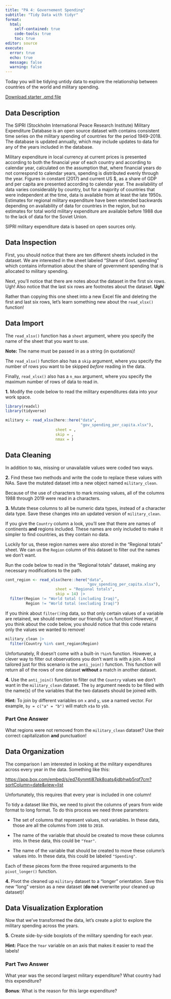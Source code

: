 ```yaml
---
title: "PA 4: Governement Spending"
subtitle: "Tidy Data with tidyr"
format: 
  html:
    self-contained: true
    code-tools: true
    toc: true
editor: source
execute: 
  error: true
  echo: true
  message: false
  warning: false
---
```


Today you will be tidying untidy data to explore the relationship between countries of the world and military spending.

[Download starter .qmd file](PA4-a-government-spending.qmd)

## Data Description

The SIPRI (Stockholm International Peace Research Institute) Military Expenditure Database is an open source dataset with contains consistent time series on the military spending of countries for the period 1949--2018. The database is updated annually, which may include updates to data for any of the years included in the database.

Military expenditure in local currency at current prices is presented according to both the financial year of each country and according to calendar year, calculated on the assumption that, where financial years do not correspond to calendar years, spending is distributed evenly through the year. Figures in constant (2017) and current US \$, as a share of GDP and per capita are presented according to calendar year. The availability of data varies considerably by country, but for a majority of countries that were independent at the time, data is available from at least the late 1950s. Estimates for regional military expenditure have been extended backwards depending on availability of data for countries in the region, but no estimates for total world military expenditure are available before 1988 due to the lack of data for the Soviet Union.

SIPRI military expenditure data is based on open sources only.

## Data Inspection

First, you should notice that there are ten different sheets included in the dataset. We are interested in the sheet labeled "Share of Govt. spending" which contains information about the share of government spending that is allocated to military spending.

Next, you'll notice that there are notes about the dataset in the first six rows. Ugh! Also notice that the last six rows are footnotes about the dataset. **Ugh**!

Rather than copying this one sheet into a new Excel file and deleting the first and last six rows, let's learn something new about the `read_xlsx()` function!

## Data Import

The `read_xlsx()` function has a `sheet` argument, where you specify the name of the sheet that you want to use.

**Note:** The name must be passed in as a string (in quotations)!

The `read_xlsx()` function also has a `skip` argument, where you specify the number of rows you want to be skipped *before* reading in the data.

Finally, `read_xlsx()` also has a `n_max` argument, where you specify the maximum number of rows of data to read in.

**1.** Modify the code below to read the military expenditures data into your work space.

```r
library(readxl) 
library(tidyverse)

military <- read_xlsx(here::here("data", 
                                 "gov_spending_per_capita.xlsx"), 
                      sheet = , 
                      skip = , 
                      nmax = )
```

## Data Cleaning

In addition to `NA`s, missing or unavailable values were coded two ways.

**2.** Find these two methods and write the code to replace these values with NAs. Save the mutated dataset into a new object named `military_clean`.

Because of the use of characters to mark missing values, all of the columns 1988 through 2019 were read in a characters.

**3.** Mutate these columns to all be numeric data types, instead of a character data type. Save these changes into an updated version of `military_clean`.

If you give the `Country` column a look, you'll see that there are names of continents **and** regions included. These names are only included to make it simpler to find countries, as they contain no data.

Luckily for us, these region names were also stored in the "Regional totals" sheet. We can us the `Region` column of this dataset to filter out the names we don't want.

Run the code below to read in the "Regional totals" dataset, making any necessary modifications to the path.

```r
cont_region <- read_xlsx(here::here("data",
                                    "gov_spending_per_capita.xlsx"), 
                      sheet = "Regional totals", 
                      skip = 14) |> 
  filter(Region != "World total (including Iraq)", 
         Region != "World total (excluding Iraq)")

```

If you think about `filter()`ing data, so that only certain values of a variable are retained, we should remember our friendly `%in%` function! However, if you think about the code below, you should notice that this code retains only the values we wanted to remove!

```r
military_clean |> 
  filter(Country %in% cont_region$Region)
```

Unfortunately, R doesn't come with a built-in `!%in%` function. However, a clever way to filter out observations you don't want is with a join. A tool tailored just for this scenario is the `anti_join()` function. This function will return all of the rows of one dataset **without** a match in another dataset.

**4.** Use the `anti_join()` function to filter out the `Country` values we don't want in the `military_clean` dataset. The `by` argument needs to be filled with the name(s) of the variables that the two datasets should be joined with.

**Hint:** To join by different variables on `x` and `y`, use a named vector. For example, `by = c("a" = "b")` will match `x$a` to `y$b`.

### Part One Answer

What regions were not removed from the `military_clean` dataset? Use their correct capitalization **and** punctuation!

## Data Organization

The comparison I am interested in looking at the military expenditures across every year in the data. Something like this:

<https://app.box.com/embed/s/ed74ynmti87pk8oats4jdbhwb5rqf7cm?sortColumn=date&view=list>

Unfortunately, this requires that every year is included in one column!

To tidy a dataset like this, we need to pivot the columns of years from wide format to long format. To do this process we need three parameters:

-   The set of columns that represent values, not variables. In these data, those are all the columns from `1988` to `2018`.

-   The name of the variable that should be created to move these columns into. In these data, this could be `"Year"`.

-   The name of the variable that should be created to move these column's values into. In these data, this could be labeled `"Spending"`.

Each of these pieces form the three required arguments to the `pivot_longer()` function.

**4.** Pivot the cleaned up `military` dataset to a "longer" orientation. Save this new "long" version as a new dataset (**do not** overwrite your cleaned up dataset)!

## Data Visualization Exploration

Now that we've transformed the data, let's create a plot to explore the military spending across the years.

**5.** Create side-by-side boxplots of the military spending for each year.

**Hint:** Place the `Year` variable on an axis that makes it easier to read the labels!

### Part Two Answer

What year was the second largest military expenditure? What country had this expenditure?

**Bonus**: What is the reason for this large expenditure?
